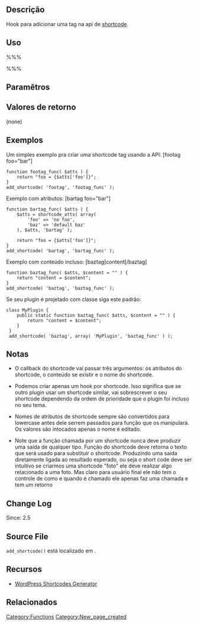 {{Languages|
{{en|Function Reference/add shortcode}}
{{it|Riferimento funzioni/add shortcode}}
{{ja|関数リファレンス/add_shortcode}}
{{pt-br|Function Reference/add shortcode}}
}}
== Descrição ==

Hook para adicionar uma tag na api de [[Shortcode API|shortcode]].

== Uso ==

%%%<?php add_shortcode( $tag , $func ); ?>%%%

== Paramêtros ==

{{Parameter|$tag|string|Shortcode tag para ser buscada no conteúdo do post}}
{{Parameter|$func|callable|Hook para rodar quando o shortcode for encontrado}}

== Valores de retorno ==

; (none)

== Exemplos ==

Um simples exemplo pra criar uma shortcode tag usando a API:
[footag foo="bar"]

<pre>
function footag_func( $atts ) {
	return "foo = {$atts['foo']}";
}
add_shortcode( 'footag', 'footag_func' );
</pre>

Exemplo com atributos:
[bartag foo="bar"]

<pre>
function bartag_func( $atts ) {
	$atts = shortcode_atts( array(
		'foo' => 'no foo',
		'baz' => 'default baz'
	), $atts, 'bartag' );

	return "foo = {$atts['foo']}";
}
add_shortcode( 'bartag', 'bartag_func' );
</pre>

Exemplo com conteúdo incluso:
[baztag]content[/baztag]

<pre>
function baztag_func( $atts, $content = "" ) {
	return "content = $content";
}
add_shortcode( 'baztag', 'baztag_func' );
</pre>

Se seu plugin é projetado com classe siga este padrão:

<pre>
class MyPlugin {
	public static function baztag_func( $atts, $content = "" ) {
		return "content = $content";
	}
 }
 add_shortcode( 'baztag', array( 'MyPlugin', 'baztag_func' ) );
</pre>

== Notas ==

* O callback do shortcode vai passar três argumentos: os atributos do shortcode, o conteúdo se existir e o nome do shortcode.

* Podemos criar apenas um hook por shortcode. Isso significa que se outro plugin usar um shortcode similar, vai sobrescrever o seu shortcode dependendo da ordem de prioridade que o plugin foi incluso no seu tema.

* Nomes de atributos de shortcode sempre são convertidos para lowercase antes dele serrem passados para função que os manipulará. Os valores são intocados apenas o nome é editado.

* Note que a função chamada por um shortcode nunca deve produzir uma saída de qualquer tipo. Função do shortcode deve retorna o texto que será usado para substituir o shortcode. Produzindo uma saída diretamente ligada ao resultado esperado, ou seja o short code deve ser intuitivo se criarmos uma shortcode "foto" ele deve realizar algo relacionado a uma foto. Mas claro para usuário final ele não tem o controle de como e quando é chamado ele apenas faz uma chamada e tem um retorno

== Change Log ==

Since: 2.5

== Source File ==

<tt>add_shortcode()</tt> está localizado em {{Trac|wp-includes/shortcodes.php}}.

== Recursos ==

* [http://generatewp.com/shortcodes/ WordPress Shortcodes Generator]

== Relacionados ==

{{Shortcode Tags}}

{{Tag Footer}}

[[Category:Functions]]
[[Category:New_page_created]]